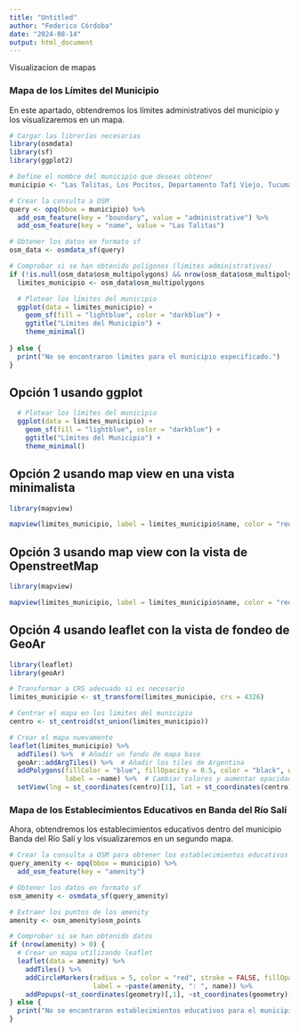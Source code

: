 ```yaml
---
title: "Untitled"
author: "Federico Córdoba"
date: "2024-08-14"
output: html_document
---
```


Visualizacion de mapas 


### Mapa de los Límites del Municipio

En este apartado, obtendremos los límites administrativos del municipio y los visualizaremos en un mapa.

```r
# Cargar las librerías necesarias
library(osmdata)
library(sf)
library(ggplot2)

# Define el nombre del municipio que deseas obtener
municipio <- "Las Talitas, Los Pocitos, Departamento Tafí Viejo, Tucumán, T4103, Argentina"

# Crear la consulta a OSM
query <- opq(bbox = municipio) %>%
  add_osm_feature(key = "boundary", value = "administrative") %>%
  add_osm_feature(key = "name", value = "Las Talitas")

# Obtener los datos en formato sf
osm_data <- osmdata_sf(query)

# Comprobar si se han obtenido polígonos (limites administrativos)
if (!is.null(osm_data$osm_multipolygons) && nrow(osm_data$osm_multipolygons) > 0) {
  limites_municipio <- osm_data$osm_multipolygons

  # Plotear los límites del municipio
  ggplot(data = limites_municipio) +
    geom_sf(fill = "lightblue", color = "darkblue") +
    ggtitle("Límites del Municipio") +
    theme_minimal()
  
} else {
  print("No se encontraron límites para el municipio especificado.")
}
```
## Opción 1 usando ggplot


```r
  # Plotear los límites del municipio
  ggplot(data = limites_municipio) +
    geom_sf(fill = "lightblue", color = "darkblue") +
    ggtitle("Límites del Municipio") +
    theme_minimal()
```

## Opción 2 usando map view en una vista minimalista


```r
library(mapview)

mapview(limites_municipio, label = limites_municipio$name, color = "red", col.regions = "red", alpha.regions = .05)
```

## Opción 3 usando map view con la vista de OpenstreetMap

```r
library(mapview)

mapview(limites_municipio, label = limites_municipio$name, color = "red", col.regions = "red", alpha.regions = .05, map.types = "OpenStreetMap")
```

## Opción 4 usando leaflet con la vista de fondeo de GeoAr

```r
library(leaflet)
library(geoAr)

# Transformar a CRS adecuado si es necesario
limites_municipio <- st_transform(limites_municipio, crs = 4326)

# Centrar el mapa en los límites del municipio
centro <- st_centroid(st_union(limites_municipio))

# Crear el mapa nuevamente
leaflet(limites_municipio) %>%
  addTiles() %>%  # Añadir un fondo de mapa base
  geoAr::addArgTiles() %>%  # Añadir los tiles de Argentina
  addPolygons(fillColor = "blue", fillOpacity = 0.5, color = "black", weight = 2, 
              label = ~name) %>%  # Cambiar colores y aumentar opacidad
  setView(lng = st_coordinates(centro)[1], lat = st_coordinates(centro)[2], zoom = 13)
```


###  Mapa de los Establecimientos Educativos en Banda del Río Salí


Ahora, obtendremos los establecimientos educativos dentro del municipio Banda del Río Salí y los visualizaremos en un segundo mapa.


```r
# Crear la consulta a OSM para obtener los establecimientos educativos
query_amenity <- opq(bbox = municipio) %>%
  add_osm_feature(key = "amenity")
```

```r
# Obtener los datos en formato sf
osm_amenity <- osmdata_sf(query_amenity)
```

```r
# Extraer los puntos de los amenity
amenity <- osm_amenity$osm_points
```

```r
# Comprobar si se han obtenido datos
if (nrow(amenity) > 0) {
  # Crear un mapa utilizando leaflet
  leaflet(data = amenity) %>%
    addTiles() %>%
    addCircleMarkers(radius = 5, color = "red", stroke = FALSE, fillOpacity = 0.7, 
                     label = ~paste(amenity, ": ", name)) %>%
    addPopups(~st_coordinates(geometry)[,1], ~st_coordinates(geometry)[,2], ~paste(amenity))
} else {
  print("No se encontraron establecimientos educativos para el municipio especificado.")
}
```

